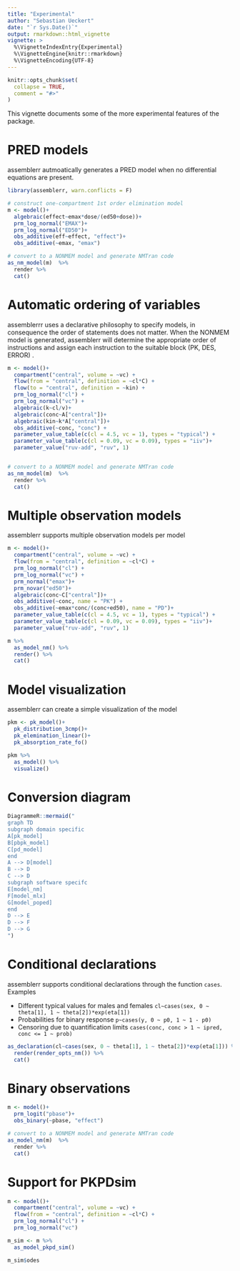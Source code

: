 ```yaml
---
title: "Experimental"
author: "Sebastian Ueckert"
date: "`r Sys.Date()`"
output: rmarkdown::html_vignette
vignette: >
  %\VignetteIndexEntry{Experimental}
  %\VignetteEngine{knitr::rmarkdown}
  %\VignetteEncoding{UTF-8}
---
```


```r
knitr::opts_chunk$set(
  collapse = TRUE,
  comment = "#>"
)
```

This vignette documents some of the more experimental features of the package.

# PRED models

assemblerr autmoatically generates a PRED model when no differential equations are present.


```r
library(assemblerr, warn.conflicts = F)

# construct one-compartment 1st order elimination model
m <- model()+
  algebraic(effect~emax*dose/(ed50+dose))+
  prm_log_normal("EMAX")+
  prm_log_normal("ED50")+
  obs_additive(eff~effect, "effect")+
  obs_additive(~emax, "emax")

# convert to a NONMEM model and generate NMTran code
as_nm_model(m)  %>% 
  render %>%
  cat()
```

# Automatic ordering of variables

assemblerrr uses a declarative philosophy to specify models, in consequence the order of statements does not matter. When the NONMEM model is generated, assemblerr will determine the appropriate order of instructions and assign each instruction to the suitable block (PK, DES, ERROR) . 

```r


m <- model()+
  compartment("central", volume = ~vc) +
  flow(from = "central", definition = ~cl*C) +
  flow(to = "central", definition = ~kin) +
  prm_log_normal("cl") +
  prm_log_normal("vc") +
  algebraic(k~cl/v)+
  algebraic(conc~A["central"])+
  algebraic(kin~k*A["central"])+
  obs_additive(~conc, "conc") +
  parameter_value_table(c(cl = 4.5, vc = 1), types = "typical") +
  parameter_value_table(c(cl = 0.09, vc = 0.09), types = "iiv")+
  parameter_value("ruv-add", "ruv", 1)


# convert to a NONMEM model and generate NMTran code
as_nm_model(m)  %>% 
  render %>%
  cat()

```

# Multiple observation models

assemblerr supports multiple observation models per model

```r
m <- model()+
  compartment("central", volume = ~vc) +
  flow(from = "central", definition = ~cl*C) +
  prm_log_normal("cl") +
  prm_log_normal("vc") +
  prm_normal("emax")+
  prm_novar("ed50")+
  algebraic(conc~C["central"])+
  obs_additive(~conc, name = "PK") +
  obs_additive(~emax*conc/(conc+ed50), name = "PD")+
  parameter_value_table(c(cl = 4.5, vc = 1), types = "typical") +
  parameter_value_table(c(cl = 0.09, vc = 0.09), types = "iiv")+
  parameter_value("ruv-add", "ruv", 1)

m %>% 
  as_model_nm() %>% 
  render() %>% 
  cat()

```

# Model visualization

assemblerr can create a simple visualization of the model

```r
pkm <- pk_model()+
  pk_distribution_3cmp()+
  pk_elemination_linear()+
  pk_absorption_rate_fo()

pkm %>% 
  as_model() %>% 
  visualize()

```

# Conversion diagram

```r
DiagrammeR::mermaid("
graph TD
subgraph domain specific
A[pk_model]
B[pbpk_model]
C[pd_model] 
end
A --> D[model]
B --> D
C --> D
subgraph software specifc
E[model_nm]
F[model_mlx]
G[model_poped]
end
D --> E
D --> F
D --> G
")
```

# Conditional declarations

assemblerr supports conditional declarations through the function `cases`. Examples

- Different typical values for males and females `cl~cases(sex, 0 ~ theta[1], 1 ~ theta[2])*exp(eta[1])`
- Probabilities for binary response `p~cases(y, 0 ~ p0, 1 ~ 1 - p0)`
- Censoring due to quantification limits `cases(conc, conc > 1 ~ ipred, conc <= 1 ~ prob)`


```r
as_declaration(cl~cases(sex, 0 ~ theta[1], 1 ~ theta[2])*exp(eta[1])) %>% 
  render(render_opts_nm()) %>% 
  cat()
```

# Binary observations

```r
m <- model()+
  prm_logit("pbase")+
  obs_binary(~pbase, "effect")

# convert to a NONMEM model and generate NMTran code
as_model_nm(m)  %>% 
  render %>%
  cat()
```

# Support for PKPDsim

```r
m <- model()+
  compartment("central", volume = ~vc) +
  flow(from = "central", definition = ~cl*C) +
  prm_log_normal("cl") +
  prm_log_normal("vc")

m_sim <- m %>% 
  as_model_pkpd_sim()

m_sim$odes

```

